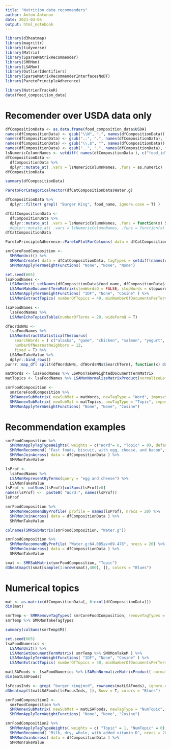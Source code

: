 ```yaml
---
title: "Nutrition data recommenders"
author: Anton Antonov
date: 2021-03-05
output: html_notebook
---
```


```r
library(d3heatmap)
library(magrittr)
library(tidyverse)
library(Matrix)
library(SparseMatrixRecommender)
library(SMRMon)
library(LSAMon)
library(OutlierIdentifiers)
library(SparseMatrixRecommenderInterfacesNoDT)
library(ParetoPrincipleAdherence)

library(NutrienTrackeR)
data(food_composition_data)
```

# Recomender over USDA data only

```r
dfCompositionData <- as.data.frame(food_composition_data$USDA)
names(dfCompositionData) <- gsub("\\W", ".", names(dfCompositionData))
names(dfCompositionData) <- gsub("..", ".", names(dfCompositionData), fixed = T)
names(dfCompositionData) <- gsub("\\.$", "", names(dfCompositionData))
names(dfCompositionData) <- gsub("..", ".", names(dfCompositionData), fixed = T)
lsNumericColumnNames <- setdiff( names(dfCompositionData ), c("food_id", "food_name", "food_group", "food_db"))
dfCompositionData <- 
  dfCompositionData %>% 
  dplyr::mutate_at( .vars = lsNumericColumnNames, .funs = as.numeric)
dfCompositionData
```

```r
summary(dfCompositionData)
```

```r
ParetoForCategoricalVector(dfCatCompositionData$Water.g)
```

```r
dfCompositionData %>% 
  dplyr::filter( grepl( "Burger King", food_name, ignore.case = T) )
```

```r
dfCatCompositionData <- 
  dfCompositionData %>% 
  dplyr::mutate_at( .vars = lsNumericColumnNames, .funs = function(x) SMRCategorizeToIntervals( vec = x, breaks = seq(0,1000,10), intervalNamesQ = T))
  #dplyr::mutate_at( .vars = lsNumericColumnNames, .funs = function(x) SMRCategorizeToIntervals( vec = x, breaks = NULL, probs = 0:10/10, intervalNamesQ = T))
dfCatCompositionData
```

```r
ParetoPrincipleAdherence::ParetoPlotForColumns( data = dfCatCompositionData, columnNames = setdiff(names(dfCompositionData), c("food_name", "food_id", "food_group", "food_db")), scales = "free_x")
```

```r
smrCoreFoodComposition <- 
  SMRMonUnit() %>% 
  SMRMonCreate( data = dfCatCompositionData, tagTypes = setdiff(names(dfCompositionData), "food_name"), itemColumnName = "food_name", addTagTypesToColumnNamesQ = T) %>% 
  SMRMonApplyTermWeightFunctions( "None", "None", "None")
```

```r
set.seed(665)
lsaFoodNames <- 
  LSAMonUnit( setNames(dfCompositionData$food_name, dfCompositionData$food_name) ) %>% 
  LSAMonMakeDocumentTermMatrix(stemWordsQ = FALSE, stopWords = stopwords::stopwords() ) %>% 
  LSAMonApplyTermWeightFunctions( "IDF", "None", "Cosine" ) %>% 
  LSAMonExtractTopics( numberOfTopics = 40, minNumberOfDocumentsPerTerm = 3, method = "NNMF", maxSteps = 15)
```

```r
lsaFoodNames <- 
  lsaFoodNames %>% 
  LSAMonEchoTopicsTable(numberOfTerms = 20, wideFormQ = T)
```
```r
dfWordsNNs <- 
  lsaFoodNames %>% 
  LSAMonExtractStatisticalThesaurus( 
    searchWords = ( c("alaska", "game", "chicken", "salmon", "yogurt", "milk", "coffee", "cold")), 
    numberOfNearestNeighbors = 12, 
    fixed = T) %>% 
  LSAMonTakeValue %>% 
  dplyr::bind_rows()
purrr::map_df( split(dfWordsNNs, dfWordsNNs$SearchTerm), function(x) data.frame( SearchTerm = x$SearchTerm[[1]], Thesaurus = paste(x$Word.Word, collapse = ", ") ) )
```

```r
matWords <- lsaFoodNames %>% LSAMonTakeWeightedDocumentTermMatrix
matTopics <- lsaFoodNames %>% LSAMonNormalizeMatrixProduct(normalizeLeftQ = F) %>% LSAMonTakeW
```

```r
smrFoodComposition <- 
  smrCoreFoodComposition %>% 
  SMRAnnexSubMatrix( newSubMat = matWords, newTagType = "Word", imposeSameRowNamesQ = T, addTagTypesToColumnNamesQ = T) %>% 
  SMRAnnexSubMatrix( newSubMat = matTopics, newTagType = "Topic", imposeSameRowNamesQ = T, addTagTypesToColumnNamesQ = T) %>% 
  SMRMonApplyTermWeightFunctions( "None", "None", "Cosine")
```


# Recommendation examples

```r
smrFoodComposition %>% 
  SMRMonApplyTagTypeWeights( weights = c("Word"= 0, "Topic" = 0), default = 1) %>% 
  SMRMonRecommend( "Fast foods, biscuit, with egg, cheese, and bacon", nrecs = 20, removeHistoryQ = F) %>% 
  SMRMonJoinAcross( data = dfCompositionData ) %>% 
  SMRMonTakeValue
```

```r
lsProf <- 
  lsaFoodNames %>% 
  LSAMonRepresentByTerms(query = "egg and cheese") %>% 
  LSAMonTakeValue
lsProf <- colSums(lsProf)[colSums(lsProf)>0]
names(lsProf) <-  paste0( "Word:", names(lsProf))
lsProf
```

```r
smrFoodComposition %>% 
  SMRMonRecommendByProfile( profile = names(lsProf), nrecs = 20) %>% 
  SMRMonJoinAcross( data = dfCompositionData ) %>% 
  SMRMonTakeValue
```


```r
colnames(SMRSubMatrix(smrFoodComposition, "Water.g"))
```

```r
smrFoodComposition %>% 
  SMRMonRecommendByProfile( "Water.g:64.085≤v<69.478", nrecs = 20) %>% 
  SMRMonJoinAcross( data = dfCompositionData ) %>% 
  SMRMonTakeValue
```

```r
smat <- SMRSubMatrix(smrFoodComposition, "Topic")
d3heatmap(t(smat[sample(1:nrow(smat),400), ]), colors = "Blues")
```


# Numerical topics

```r
mat <- as.matrix(dfCompositionData[, 6:ncol(dfCompositionData)])
dim(mat)
```

```r
smrTemp <- SMRRemoveTagTypes( smrCoreFoodComposition, removeTagTypes = c("food_id", "food_group", "food_db"))
smrTemp %>% SMRMonTakeTagTypes
```
```r
summary(colSums(smrTemp$M))
```

```r
set.seed(665)
lsaFoodNumerics <- 
  LSAMonUnit() %>% 
  LSAMonSetDocumentTermMatrix( smrTemp %>% SMRMonTakeM ) %>% 
  LSAMonApplyTermWeightFunctions( "IDF", "None", "Cosine" ) %>% 
  LSAMonExtractTopics( numberOfTopics = 40, minNumberOfDocumentsPerTerm = 3, method = "NNMF", maxSteps = 15)
```

```r
matLSAFoods <- lsaFoodNumerics %>% LSAMonNormalizeMatrixProduct( normalizeLeftQ = F) %>% LSAMonTakeW
dim(matLSAFoods)
```

```r
lsFocusInds <- grep( "burger king|mcd", rownames(matLSAFoods), ignore.case = T )
d3heatmap(t(matLSAFoods[lsFocusInds, ]), Rowv = T, colors = "Blues")
```


```r
smrFoodComposition2 <- 
  smrFoodComposition %>% 
  SMRAnnexSubMatrix( newSubMat = matLSAFoods, newTagType = "NumTopic", imposeSameRowNamesQ = T, addTagTypesToColumnNamesQ = T) %>% 
  SMRMonApplyTermWeightFunctions( "None", "None", "Cosine")
```


```r
smrFoodComposition2 %>% 
  SMRMonApplyTagTypeWeights( weights = c( "Topic" = 1, "NumTopic" = 0), default = 0) %>% 
  SMRMonRecommend( "Milk, dry, whole, with added vitamin D", nrecs = 20, removeHistoryQ = F) %>% 
  SMRMonJoinAcross( data = dfCompositionData ) %>% 
  SMRMonTakeValue
```

